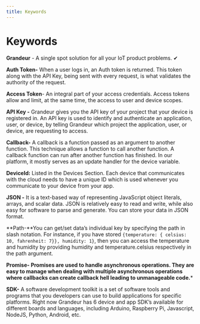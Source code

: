 ```yaml
---
title: Keywords
---
```


# Keywords

**Grandeur** - A single spot solution for all your IoT product problems. ✔

**Auth Token-** When a user logs in, an Auth token is returned. This token along with the API Key, being sent with every request, is what validates the authority of the request.

**Access Token**- An integral part of your access credentials. Access tokens allow and limit, at the same time, the access to user and device scopes. 

**API Key -** Grandeur gives you the API key of your project that your device is registered in. An API key is used to identify and authenticate an application, user, or device, by telling Grandeur which project the application, user, or device, are requesting to access.

**Callback-** A callback is a function passed as an argument to another function. This technique allows a function to call another function. A callback function can run after another function has finished. In our platform, it mostly serves as an update handler for the device variable.

**DeviceId:** Listed in the Devices Section. Each device that communicates with the cloud needs to have a unique ID which is used whenever you communicate to your device from your app.

**JSON -** It is a text-based way of representing JavaScript object literals, arrays, and scalar data. JSON is relatively easy to read and write, while also easy for software to parse and generate. You can store your data in JSON format.

**Path-**You can get/set data’s individual key by specifying the path in slash notation. For instance, if you have stored `{temperature: { celsius: 10, fahrenheit: 7}}, humidity: 1}`, then you can access the temperature and humidity by providing humidity and temperature.celsius respectively in the path argument.

**Promise- Promises are used to handle asynchronous operations. They are easy to manage when dealing with multiple asynchronous operations where callbacks can create callback hell leading to unmanageable code.***

**SDK-** A software development toolkit is a set of software tools and programs that you developers can use to build applications for specific platforms. Right now Grandeur has 6 device and app SDK’s available for different boards and languages, including Arduino, Raspberry Pi, Javascript, NodeJS, Python, Android, etc.